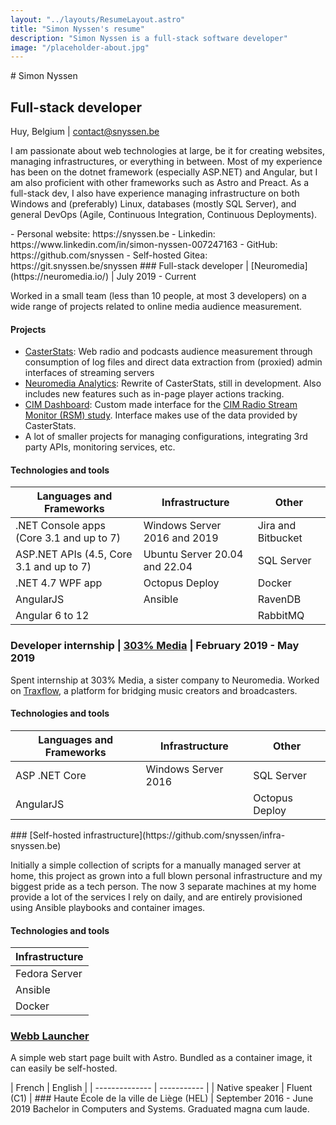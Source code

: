 ```yaml
---
layout: "../layouts/ResumeLayout.astro"
title: "Simon Nyssen's resume"
description: "Simon Nyssen is a full-stack software developer"
image: "/placeholder-about.jpg"
---
```


<ResumeSection>
# Simon Nyssen

## Full-stack developer

Huy, Belgium | contact@snyssen.be

I am passionate about web technologies at large, be it for creating websites, managing infrastructures, or everything in between.
Most of my experience has been on the dotnet framework (especially ASP.NET) and Angular, but I am also proficient with other frameworks such as Astro and Preact.
As a full-stack dev, I also have experience managing infrastructure on both Windows and (preferably) Linux, databases (mostly SQL Server), and general DevOps (Agile, Continuous Integration, Continuous Deployments).
</ResumeSection>

<ResumeSection title="Relevant links" justifyText={false}>
- Personal website: https://snyssen.be
- Linkedin: https://www.linkedin.com/in/simon-nyssen-007247163
- GitHub: https://github.com/snyssen
- Self-hosted Gitea: https://git.snyssen.be/snyssen
</ResumeSection>

<ResumeSection title="Work Experience">
### Full-stack developer | [Neuromedia](https://neuromedia.io/) | July 2019 - Current

Worked in a small team (less than 10 people, at most 3 developers) on a wide range of projects related to online media audience measurement.

#### Projects

- [CasterStats](https://www.casterstats.com): Web radio and podcasts audience measurement through consumption of log files and direct data extraction from (proxied) admin interfaces of streaming servers
- [Neuromedia Analytics](https://appstg.neuromedia.io): Rewrite of CasterStats, still in development. Also includes new features such as in-page player actions tracking.
- [CIM Dashboard](https://cim.casterstats.net): Custom made interface for the [CIM Radio Stream Monitor (RSM) study](https://www.cim.be/fr/radio). Interface makes use of the data provided by CasterStats.
- A lot of smaller projects for managing configurations, integrating 3rd party APIs, monitoring services, etc.

#### Technologies and tools

| Languages and Frameworks | Infrastructure | Other |
| --- | --- | --- |
| .NET Console apps (Core 3.1 and up to 7) | Windows Server 2016 and 2019 | Jira and Bitbucket |
| ASP.NET APIs (4.5, Core 3.1 and up to 7) | Ubuntu Server 20.04 and 22.04 | SQL Server |
| .NET 4.7 WPF app | Octopus Deploy | Docker |
| AngularJS | Ansible | RavenDB |
| Angular 6 to 12 |  | RabbitMQ |

### Developer internship | [303% Media](https://303.media/#!home) | February 2019 - May 2019

Spent internship at 303% Media, a sister company to Neuromedia. Worked on [Traxflow](https://neuromedia.io/en/produit/traxflow/), a platform for bridging music creators and broadcasters.

#### Technologies and tools

| Languages and Frameworks | Infrastructure | Other |
| --- | --- | --- |
| ASP .NET Core | Windows Server 2016 | SQL Server |
| AngularJS | | Octopus Deploy |
</ResumeSection>

<ResumeSection title="Personal projects">
### [Self-hosted infrastructure](https://github.com/snyssen/infra-snyssen.be)

Initially a simple collection of scripts for a manually managed server at home, this project as grown into a full blown personal infrastructure and my biggest pride as a tech person. The now 3 separate machines at my home provide a lot of the services I rely on daily, and are entirely provisioned using Ansible playbooks and container images.

#### Technologies and tools

| Infrastructure |
| --- |
| Fedora Server |
| Ansible |
| Docker |

### [Webb Launcher](https://git.snyssen.be/snyssen/webb-launcher)

A simple web start page built with Astro. Bundled as a container image, it can easily be self-hosted.
</ResumeSection>

<ResumeSection title="Languages">
| French         | English     |
| -------------- | ----------- |
| Native speaker | Fluent (C1) |
</ResumeSection>
<ResumeSection title="Education">
### Haute École de la ville de Liège (HEL) | September 2016 - June 2019
Bachelor in Computers and Systems. Graduated magna cum laude.
</ResumeSection>
